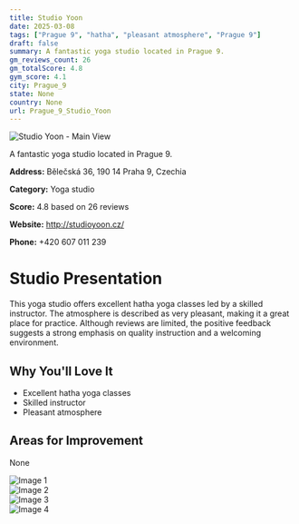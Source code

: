 ```yaml
---
title: Studio Yoon
date: 2025-03-08
tags: ["Prague 9", "hatha", "pleasant atmosphere", "Prague 9"]  
draft: false
summary: A fantastic yoga studio located in Prague 9.
gm_reviews_count: 26
gm_totalScore: 4.8
gym_score: 4.1
city: Prague_9
state: None
country: None
url: Prague_9_Studio_Yoon
---
```


<div className="aspect-[16/9] relative my-8">
  <img 
    src="https://lh3.googleusercontent.com/p/AF1QipOiYaPR__ZGyHTePSssokH_WTjfslv27JvsZ_jK=w1920-h1080-k-no-pi-0-ya67-ro-0-fo100"
    alt="Studio Yoon - Main View"
    className="object-cover absolute inset-0 w-full h-full rounded-lg"
  />
</div>

A fantastic yoga studio located in Prague 9.

**Address:** Bělečská 36, 190 14 Praha 9, Czechia

**Category:** Yoga studio

**Score:** 4.8 based on 26 reviews

**Website:** http://studioyoon.cz/

**Phone:** +420 607 011 239

# Studio Presentation

This yoga studio offers excellent hatha yoga classes led by a skilled instructor. The atmosphere is described as very pleasant, making it a great place for practice. Although reviews are limited, the positive feedback suggests a strong emphasis on quality instruction and a welcoming environment.


## Why You'll Love It

- Excellent hatha yoga classes
- Skilled instructor
- Pleasant atmosphere

## Areas for Improvement

None

<div className="grid grid-cols-1 xl:grid-cols-2 gap-4 my-8">
<div className="aspect-[4/3] relative"><img src="https://lh5.googleusercontent.com/p/AF1QipOgdWO7Z2w-gTFWUfCmLh5L19K2oHxkdatYi06L=w1920-h1080-k-no" alt="Image 1" className="object-cover absolute inset-0 w-full h-full rounded-lg" /></div>
<div className="aspect-[4/3] relative"><img src="https://lh3.googleusercontent.com/p/AF1QipNcE4ir094nux83dRDVGBcpyAqZtZSpRIeEA6QM=w1920-h1080-k-no-pi0-ya333-ro-0-fo100" alt="Image 2" className="object-cover absolute inset-0 w-full h-full rounded-lg" /></div>
<div className="aspect-[4/3] relative"><img src="https://lh3.googleusercontent.com/p/AF1QipNuejNiawQtpB3-cXSK5GXG5QeiJN8VOvYLImzJ=w1920-h1080-k-no-pi-0-ya23.999998-ro-0-fo100" alt="Image 3" className="object-cover absolute inset-0 w-full h-full rounded-lg" /></div>
<div className="aspect-[4/3] relative"><img src="https://lh5.googleusercontent.com/p/AF1QipP-5011rz5Dhj6JghJAk-gGC2AsIbWGLCXvizyn=w1920-h1080-k-no" alt="Image 4" className="object-cover absolute inset-0 w-full h-full rounded-lg" /></div>
</div>